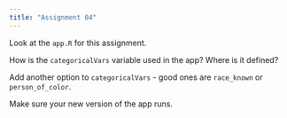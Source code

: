 ```yaml
---
title: "Assignment 04"
---
```


Look at the `app.R` for this assignment. 

How is the `categoricalVars` variable used in the app? Where is it defined?

Add another option to `categoricalVars` - good ones are `race_known` or `person_of_color`.

Make sure your new version of the app runs.